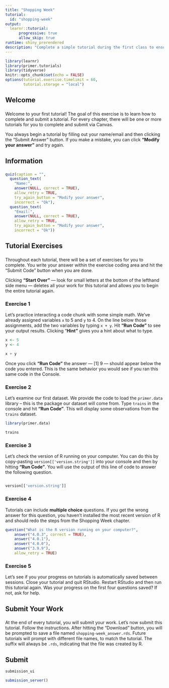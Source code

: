 ```yaml
---
title: "Shopping Week"
tutorial:
  id: "shopping-week"
output:
  learnr::tutorial:
      progressive: true
      allow_skip: true
runtime: shiny_prerendered
description: "Complete a simple tutorial during the first class to ensure your computer is set up correctly."
---
```


```r
library(learnr)
library(primer.tutorials)
library(tidyverse)
knitr::opts_chunk$set(echo = FALSE)
options(tutorial.exercise.timelimit = 60, 
        tutorial.storage = "local") 
```

## Welcome
###

Welcome to your first tutorial! The goal of this exercise is to learn how to complete and submit a tutorial. For every chapter, there will be one or more tutorials for you to complete and submit via Canvas. 

You always begin a tutorial by filling out your name/email and then clicking the "Submit Answer" button. If you make a mistake, you can click **"Modify your answer"** and try again. 


## Information
###

```r
quiz(caption = "",
  question_text(
    "Name:",
    answer(NULL, correct = TRUE),
    allow_retry = TRUE,
    try_again_button = "Modify your answer",
    incorrect = "Ok"),
  question_text(
    "Email:",
    answer(NULL, correct = TRUE),
    allow_retry = TRUE,
    try_again_button = "Modify your answer",
    incorrect = "Ok"))
```


## Tutorial Exercises 
###

Throughout each tutorial, there will be a set of exercises for you to complete. You write your answer within the exercise coding area and hit the "Submit Code" button when you are done.

Clicking **"Start Over"** --- look for small letters at the bottom of the lefthand side menu --- deletes all your work for this tutorial and allows you to begin the entire tutorial again.

### Exercise 1

Let's practice interacting a code chunk with some simple math. We've already assigned variables `x` to 5 and `y` to 4. On the line below those assignments, add the two variables by typing `x + y`. Hit **"Run Code"** to see your output results. Clicking "**Hint"** gives you a hint about what to type. 

```r
x <- 5
y <- 4
```

```r
x + y
```

Once you click **"Run Code"** the answer --- [1] 9 --- should appear below the code you entered. This is the same behavior you would see if you ran this same code in the Console.

### Exercise 2

Let's examine our first dataset. We provide the code to load the `primer.data` library -- this is the package our dataset will come from. Type `trains` in the console and hit **"Run Code"**. This will display some observations from the `trains` dataset. 

```r
library(primer.data)
```

```r
trains
```

### Exercise 3

Let's check the version of R running on your computer. You can do this by copy-pasting `version[['version.string']]` into your console and then by hitting **"Run Code"**. You will use the output of this line of code to answer the following question. 

```r

```

```r
version[['version.string']]
```

### Exercise 4

Tutorials can include **multiple choice** questions. If you get the wrong answer for this question, you haven't installed the most recent version of R and should redo the steps from the Shopping Week chapter. 

```r
question("What is the R version running on your computer?",
    answer("4.0.3", correct = TRUE),
    answer("4.0.1"),
    answer("4.0.0"),
    answer("3.9.9"),
    allow_retry = TRUE)
```

### Exercise 5

Let's see if you your progress on tutorials is automatically saved between sessions. Close your tutorial and quit RStudio. Restart RStudio and then run this tutorial again. Was your progress on the first four questions saved? If not, ask for help. 

## Submit Your Work
###

At the end of every tutorial, you will submit your work. Let's now submit this tutorial. Follow the instructions. After hitting the "Download" button, you will be prompted to save a file named `shopping-week_answer.rds`. Future tutorials will prompt with different file names, to match the tutorial. The suffix will always be `.rds`, indicating that the file was created by R.


## Submit

```r
submission_ui
```

```r
submission_server()
```
